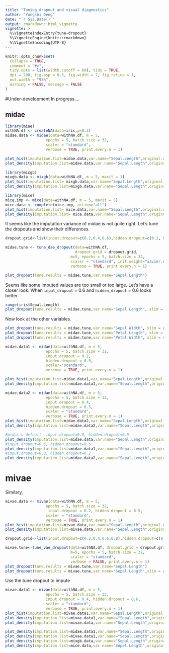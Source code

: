 ```yaml
---
title: "Tuning dropout and visual diagnostics"
author: "Yongshi Deng"
date: "`r Sys.Date()`"
output: rmarkdown::html_vignette
vignette: >
  %\VignetteIndexEntry{tune-dropout}
  %\VignetteEngine{knitr::rmarkdown}
  %\VignetteEncoding{UTF-8}
---
```



```r
knitr::opts_chunk$set(
  collapse = TRUE,
  comment = "#>",
  tidy.opts = list(width.cutoff = 60), tidy = TRUE,
  dpi = 200, fig.asp = 0.5, fig.width = 7, fig.retina = 1,
  out.width = "95%",
  warning = FALSE, message = FALSE
)
```
#Under-development
In progress....

## midae
```r
library(miae)
withNA.df <- createNA(data=iris,p=0.3)
midae.data <- midae(data=withNA.df, m = 5,
                  epochs = 5, batch.size = 32,
                  scaler = "standard",
                  verbose = TRUE, print.every.n = 1)

plot_hist(imputation.list=midae.data,var.name="Sepal.Length",original.data=withNA.df)
plot_density(imputation.list=midae.data,var.name="Sepal.Length",original.data=withNA.df)

```
```r
library(mixgb)
mixgb.data <- mixgb(data=withNA.df, m = 5, maxit = 1)
plot_hist(imputation.list= mixgb.data,var.name="Sepal.Length",original.data=withNA.df)
plot_density(imputation.list=mixgb.data,var.name="Sepal.Length",original.data=withNA.df)
```
```r
library(mice)
mice.imp <- mice(data=withNA.df, m = 5, maxit = 5)
mice.data <- complete(mice.imp, action="all")
plot_hist(imputation.list= mice.data,var.name="Sepal.Length",original.data=withNA.df)
plot_density(imputation.list= mice.data,var.name="Sepal.Length",original.data=withNA.df)
```
It seems like the imputation variance of midae is not quite right. Let's tune the dropouts and show their differences.
```r

dropout.grid<-list(input.dropout=c(0.2,0.4,0.6),hidden.dropout=c(0.2, 0.5, 0.8))

midae.tune <- tune_dae_dropout(data=withNA.df, 
                               dropout.grid = dropout.grid,
                             m=5, epochs = 5, batch.size = 32,
                             scaler = "standard", init.weight="xavier.normal",
                             verbose = TRUE, print.every.n = 1)

plot_dropout(tune.results = midae.tune,var.name="Sepal.Length")
```
Seems like some imputed values are too small or too large. Let's have a closer look. When `input_dropout` = 0.6 and `hidden_dropout` = 0.6 looks better. 
```r
range(iris$Sepal.Length)
plot_dropout(tune.results = midae.tune,var.name="Sepal.Length", xlim = range(iris$Sepal.Length) )
```

Now look at the other variables.

```r
plot_dropout(tune.results = midae.tune,var.name="Sepal.Width", xlim = range(iris$Sepal.Width) )
plot_dropout(tune.results = midae.tune,var.name="Petal.Length", xlim = range(iris$Petal.Length) )
plot_dropout(tune.results = midae.tune,var.name="Petal.Width", xlim = range(iris$Petal.Width) )
```

```r
midae.data1 <- midae(data=withNA.df, m = 5,
                  epochs = 5, batch.size = 32,
                  input.dropout = 0.2, 
                  hidden.dropout = 0.5,
                  scaler="standard",
                  verbose = TRUE, print.every.n = 1)

plot_hist(imputation.list=midae.data1,var.name="Sepal.Length",original.data=withNA.df)
plot_density(imputation.list=midae.data1,var.name="Sepal.Length",original.data=withNA.df)
```
```r
midae.data2 <- midae(data=withNA.df, m = 5,
                  epochs = 5, batch.size = 32, 
                  input.dropout = 0.4, 
                  hidden.dropout = 0.5,
                  scaler = "standard",
                  verbose = TRUE, print.every.n = 1)
plot_hist(imputation.list=midae.data2,var.name="Sepal.Length",original.data=withNA.df)
plot_density(imputation.list=midae.data2,var.name="Sepal.Length",original.data=withNA.df)
```
```r
#midas's default  input.dropout=0.8, hidden.dropout=0.5
plot_density(imputation.list=midae.data,var.name="Sepal.Length",original.data=withNA.df)
#input.dropout=0.6, hidden.dropout=0.6
plot_density(imputation.list=midae.data1,var.name="Sepal.Length",original.data=withNA.df)
#input.dropout=0.8, hidden.dropout=0.2
plot_density(imputation.list=midae.data2,var.name="Sepal.Length",original.data=withNA.df)
```


# mivae
Similary,
```r
mivae.data <- mivae(data=withNA.df, m = 5,
                  epochs = 5, batch.size = 32,
                   input.dropout = 0.2, hidden.dropout = 0.5,
                  scaler = "standard",
                  verbose = TRUE, print.every.n = 1)
plot_hist(imputation.list=mivae.data,var.name="Sepal.Length",original.data=withNA.df)
plot_density(imputation.list=mivae.data,var.name="Sepal.Length",original.data=withNA.df)
```




```r
dropout.grid<-list(input.dropout=c(0.2,0.4,0.6,0.8),hidden.dropout=c(0.2, 0.4, 0.6, 0.8))

mivae.tune<-tune_vae_dropout(data=withNA.df, dropout.grid = dropout.grid, 
                             m=5, epochs = 5, batch.size = 32,
                             scaler = "standard",
                             verbose = FALSE, print.every.n = 1)
plot_dropout(tune.results = mivae.tune,var.name="Sepal.Length")
plot_dropout(tune.results = mivae.tune,var.name="Sepal.Length",xlim = range(iris$Sepal.Length))
```
Use the tune dropout to impute
```r
mivae.data1 <- mivae(data=withNA.df, m = 5,
                  epochs = 5, batch.size = 32,
                  input.dropout = 0.4, hidden.dropout = 0.6,
                  scaler = "standard",
                  verbose = TRUE, print.every.n = 1)
plot_hist(imputation.list=mivae.data1,var.name="Sepal.Length",original.data=withNA.df)
plot_density(imputation.list=mivae.data1,var.name="Sepal.Length",original.data=withNA.df)
plot_density(imputation.list=mivae.data,var.name="Sepal.Length",original.data=withNA.df)
```

```r
plot_density(imputation.list=midae.data1,var.name="Sepal.Length",original.data=withNA.df, xlim=range(iris$Sepal.Length))
plot_density(imputation.list=mivae.data1,var.name="Sepal.Length",original.data=withNA.df, xlim=range(iris$Sepal.Length))
plot_density(imputation.list=mixgb.data,var.name="Sepal.Length",original.data=withNA.df, xlim=range(iris$Sepal.Length))
plot_density(imputation.list=mice.data,var.name="Sepal.Length",original.data=withNA.df, xlim=range(iris$Sepal.Length))
```
